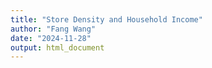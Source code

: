 ```yaml
---
title: "Store Density and Household Income"
author: "Fang Wang"
date: "2024-11-28"
output: html_document
---
```

